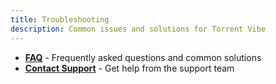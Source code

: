 ```yaml
---
title: Troubleshooting
description: Common issues and solutions for Torrent Vibe
---
```


- **[FAQ](./faq.mdx)** - Frequently asked questions and common solutions
- **[Contact Support](./contact.mdx)** - Get help from the support team
